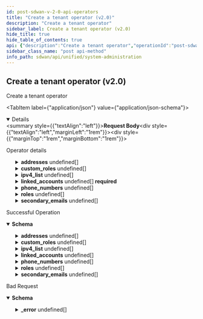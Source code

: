 ```yaml
---
id: post-sdwan-v-2-0-api-operators
title: "Create a tenant operator (v2.0)"
description: "Create a tenant operator"
sidebar_label: Create a tenant operator (v2.0)
hide_title: true
hide_table_of_contents: true
api: {"description":"Create a tenant operator","operationId":"post-sdwan-v2.0-api-operators","requestBody":{"content":{"application/json":{"schema":{"properties":{"addresses":{"description":"Addresses: Size(max = 20, error = OPERATOR_INVALID_ADDRESS_LIST_SIZE: Provide a valid address list. A maximum of twenty addresses can be specified, min = 0) Valid ","items":{"properties":{"city":{"description":"City: Length(max = 100, , min = 0) ","type":"string"},"country":{"description":"Country: Length(max = 100, , min = 0) ","type":"string"},"post_code":{"description":"Post Code: Length(max = 100, , min = 0) ","type":"string"},"state":{"description":"State: Length(max = 100, , min = 0) ","type":"string"},"street":{"description":"Street: Length(max = 100, , min = 0) ","type":"string"},"street2":{"description":"Street2: Length(max = 100, , min = 0) ","type":"string"}}},"type":"array"},"custom_roles":{"description":"Custom Roles: Size(max = 100, error = OPERATOR_INVALID_CUSTOM_ROLES_LIST_SIZE: Custom roles set is limited to {} length, min = 0) ","items":{"properties":{"custom_permissions":{"description":"Custom Permissions: Size(max = 100, error = AUTH_ROLE_INVALID_CUSTOM_PERMISSIONS_SIZE: Custom permissions set is limited to 100, min = 0) ","items":{"properties":{"allowed_after_ms":{"description":"Allowed After Ms","format":"int64","type":"integer"},"allowed_before_ms":{"description":"Allowed Before Ms","format":"int64","type":"integer"},"disabled":{"description":"Disabled","type":"boolean"},"disabled_reason":{"description":"Disabled Reason: Size(max = 5000, DISABLED_REASON_INVALID_0001, min = 0) ","type":"string"},"disallow_permission":{"description":"Disallow Permission","type":"boolean"},"id":{"type":"string"},"inactive":{"description":"Inactive","type":"boolean"},"inactive_reason":{"description":"Inactive Reason: Size(max = 5000, INACTIVE_REASON_INVALID_0001, min = 0) ","type":"string"},"region":{"description":"Region","type":"string"},"value":{"description":"Value: Pattern(error = INVALID_PERMISSION_VALUE: Permission value contains invalid characters. Check data {}, regexp = ^[/0-9a-zA-+_\\\\[\\\\]-]{1,500}$) NotEmpty ","type":"string"}},"required":["value"]},"type":"array"},"description":{"description":"Description: Size(max = 1000, error = AUTH_ROLE_INVALID_ROLE_DESCRIPTION: Description size is limited to {} length, min = 1) ","type":"string"},"disabled":{"description":"Disabled","type":"boolean"},"disabled_reason":{"description":"Disabled Reason: Size(max = 5000, DISABLED_REASON_INVALID_0001, min = 0) ","type":"string"},"disallow_permissions":{"description":"Disallow Permissions: Valid Size(max = 100, error = AUTH_ROLE_INVALID_DISALLOW_PERMISSION_LIST_SIZE: Disallowed ermissions set is limited to 100, min = 0) ","items":{"properties":{"value":{"description":"Value: Size(max = 500, PERMISSION_INVALID_0001, min = 0) ","type":"string"}}},"type":"array"},"id":{"description":"Id","type":"string"},"inactive":{"description":"Inactive","type":"boolean"},"inactive_reason":{"description":"Inactive Reason: Size(max = 5000, INACTIVE_REASON_INVALID_0001, min = 0) ","type":"string"},"is_system_owned":{"description":"Is System Owned","type":"boolean"},"name":{"description":"Name: Size(max = 256, error = AUTH_ROLE_INVALID_ROLE_NAME: Auth role name comprises of lowercase and underscore characters only, min = 1) NotEmpty ","type":"string"},"permissions":{"description":"Permissions: Valid Size(max = 100, error = AUTH_ROLE_INVALID_PERMISSION_LIST_SIZE: Permissions set is limited to 100, min = 0) ","items":{"properties":{"value":{"description":"Value: Size(max = 500, PERMISSION_INVALID_0001, min = 0) ","type":"string"}}},"type":"array"},"region":{"description":"Region","type":"string"},"roles":{"description":"Roles: Valid Size(max = 7, error = AUTH_ROLE_INVALID_ROLE_LIST_SIZE: Roles set size is limited to {} length, min = 0) ","items":{"properties":{"name":{"description":"Name: Pattern(AUTH_ROLE_INVALID, regexp = (guest|system|element|support_iam_admin|support_admin|support_viewonly|support_mfg|support_super|support_root|devops|secops|tenant_iam_admin|tenant_network_admin|tenant_security_admin|tenant_viewonly|tenant_super|tenant_root|esp_iam_admin|esp_machine_admin|esp_admin|esp_user|esp_super|esp_root)) NotBlank ","type":"string"}},"required":["name"]},"type":"array"}},"required":["name"]},"type":"array"},"disable_idp_login":{"description":"Disable Idp Login","type":"boolean"},"disabled":{"description":"Disabled","type":"boolean"},"disabled_reason":{"description":"Disabled Reason: Size(max = 5000, DISABLED_REASON_INVALID_0001, min = 0) ","type":"string"},"email":{"description":"Email: Email(error = OPERATOR_EMAIL_INVALID: Invalid email {validatedValue}. Please use a valid email address, regexp = .*) Size(max = 1000, error = OPERATOR_EMAIL_INVALID: Invalid email {validatedValue}. Please use a valid email address, min = 1) NotEmpty ","type":"string"},"email_validated":{"description":"Email Validated","type":"boolean"},"enable_session_ip_lock":{"description":"Enable Session Ip Lock","type":"boolean"},"first_name":{"description":"First Name: Size(max = 100, error = OPERATOR_FNAME_INVALID: Invalid first name {validatedValue}. Please use a first name which is 100 characters or less in length, min = 0) NotEmpty ","type":"string"},"from_esp":{"description":"From Esp","type":"boolean"},"from_esp_name":{"description":"From Esp Name: Length(max = 512, error = TENANT_INVALID_NAME: Please provide a valid name with a length less than 512 characters, min = 0) ","type":"string"},"from_esp_tenant_id":{"description":"From Esp Tenant Id: Pattern(error = TENANT_INVALID_ID: Provide a valid tenant id, regexp = ^[a-z0-9]{1,50}$) ","type":"string"},"id":{"description":"Id","type":"string"},"inactive":{"description":"Inactive","type":"boolean"},"inactive_reason":{"description":"Inactive Reason: Size(max = 5000, INACTIVE_REASON_INVALID_0001, min = 0) ","type":"string"},"ipv4_list":{"description":"Ipv4 List: Size(max = 100, error = OPERATOR_IPV4_INVALID: Invalid ipv4 list, min = 0) Valid ","items":{"properties":{"ipv4":{"description":"Ipv4: IPv4(INVALID_IPV4_0001, regexp = [/0-9.]*) ","type":"string"}}},"type":"array"},"is_locked":{"description":"Is Locked","type":"boolean"},"is_system_owned":{"description":"Is System Owned","type":"boolean"},"last_login":{"format":"date","type":"string"},"last_name":{"description":"Last Name: Size(max = 100, error = OPERATOR_LNAME_INVALID: Invalid last name {validatedValue}. Please use a last name which is 100 characters or less in length, min = 0) ","type":"string"},"linked_accounts":{"description":"Linked Accounts: Size(max = 20, error = OPERATOR_INVALID_LINKED_ACCOUNTS_SIZE: Invalid linked account information. Maximum of 20 and at least 1 linked account(s) should be specified, min = 1) NotEmpty ","items":{"properties":{"disabled":{"description":"Disabled","type":"boolean"},"disabled_reason":{"description":"Disabled Reason","type":"string"},"failed_login_attempts":{"description":"Failed Login Attempts","format":"int32","type":"integer"},"id":{"description":"Id","type":"string"},"inactive":{"description":"Inactive","type":"boolean"},"inactive_reason":{"description":"Inactive Reason","type":"string"},"provider_key":{"description":"Provider Key: Pattern(error = LINKED_ACCOUNT_PROVIDER_KEY: Linked account provider key is invalid, regexp = (password)) ","type":"string"},"provider_value":{"description":"Provider Value","type":"string"},"provider_value_updated_on":{"description":"Provider Value Updated On","format":"int64","type":"integer"},"region":{"description":"Region","type":"string"}}},"type":"array"},"name":{"description":"Name: JsonIgnore(value = true) ","type":"string"},"phone_numbers":{"description":"Phone Numbers: Size(max = 20, error = OPERATOR_INVALID_PHONE_LIST_SIZE: Invalid phone list size. Maximum of twenty phones can be specified, min = 0) Valid ","items":{"properties":{"country_code":{"description":"Country Code","format":"int32","type":"integer"},"local_extension":{"description":"Local Extension","format":"int32","type":"integer"},"number":{"description":"Number","format":"int64","type":"integer"},"types":{"description":"Types","items":{"properties":{"value":{"description":"Value","type":"string"}}},"type":"array"}}},"type":"array"},"region":{"description":"Region","type":"string"},"roles":{"description":"Roles: Valid Size(max = 7, error = OPERATOR_INVALID_ROLE_LIST_SIZE: Role list size is invalid. Maximum of seven and at least one role must be specified, min = 0) ","items":{"properties":{"name":{"description":"Name: Pattern(AUTH_ROLE_INVALID, regexp = (guest|system|element|support_iam_admin|support_admin|support_viewonly|support_mfg|support_super|support_root|devops|secops|tenant_iam_admin|tenant_network_admin|tenant_security_admin|tenant_viewonly|tenant_super|tenant_root|esp_iam_admin|esp_machine_admin|esp_admin|esp_user|esp_super|esp_root)) NotBlank ","type":"string"}},"required":["name"]},"type":"array"},"secondary_emails":{"description":"Secondary Emails: Size(max = 20, error = OPERATOR_EMAIL_LIST_INVALID: Invalid email list size {validatedValue}. Please use a valid email list, min = 0) Valid ","items":{"properties":{"email":{"description":"Email: Email(EMAIL_INVALID_0001, regexp = .*) Size(max = 1000, EMAIL_INVALID_0002, min = 1) ","type":"string"}}},"type":"array"},"settings":{"description":"Settings: Size(max = 100000, error = OPERATOR_INVALID_SETTINGS_SIZE: Invalid data size for settings. Maximum of 100KB data size is allowed, min = 0) ","type":"string"}},"required":["linked_accounts","first_name","email"]}}},"description":"Operator details"},"responses":{"200":{"content":{"application/json":{"schema":{"properties":{"addresses":{"description":"Addresses: Size(max = 20, error = OPERATOR_INVALID_ADDRESS_LIST_SIZE: Provide a valid address list. A maximum of twenty addresses can be specified, min = 0) Valid ","items":{"properties":{"city":{"description":"City: Length(max = 100, , min = 0) ","type":"string"},"country":{"description":"Country: Length(max = 100, , min = 0) ","type":"string"},"post_code":{"description":"Post Code: Length(max = 100, , min = 0) ","type":"string"},"state":{"description":"State: Length(max = 100, , min = 0) ","type":"string"},"street":{"description":"Street: Length(max = 100, , min = 0) ","type":"string"},"street2":{"description":"Street2: Length(max = 100, , min = 0) ","type":"string"}}},"type":"array"},"custom_roles":{"description":"Custom Roles: Size(max = 100, error = OPERATOR_INVALID_CUSTOM_ROLES_LIST_SIZE: Custom roles set is limited to {} length, min = 0) ","items":{"properties":{"custom_permissions":{"description":"Custom Permissions: Size(max = 100, error = AUTH_ROLE_INVALID_CUSTOM_PERMISSIONS_SIZE: Custom permissions set is limited to 100, min = 0) ","items":{"properties":{"allowed_after_ms":{"description":"Allowed After Ms","format":"int64","type":"integer"},"allowed_before_ms":{"description":"Allowed Before Ms","format":"int64","type":"integer"},"disabled":{"description":"Disabled","type":"boolean"},"disabled_reason":{"description":"Disabled Reason: Size(max = 5000, DISABLED_REASON_INVALID_0001, min = 0) ","type":"string"},"disallow_permission":{"description":"Disallow Permission","type":"boolean"},"id":{"type":"string"},"inactive":{"description":"Inactive","type":"boolean"},"inactive_reason":{"description":"Inactive Reason: Size(max = 5000, INACTIVE_REASON_INVALID_0001, min = 0) ","type":"string"},"region":{"description":"Region","type":"string"},"value":{"description":"Value: Pattern(error = INVALID_PERMISSION_VALUE: Permission value contains invalid characters. Check data {}, regexp = ^[/0-9a-zA-+_\\\\[\\\\]-]{1,500}$) NotEmpty ","type":"string"}},"required":["value"]},"type":"array"},"description":{"description":"Description: Size(max = 1000, error = AUTH_ROLE_INVALID_ROLE_DESCRIPTION: Description size is limited to {} length, min = 1) ","type":"string"},"disabled":{"description":"Disabled","type":"boolean"},"disabled_reason":{"description":"Disabled Reason: Size(max = 5000, DISABLED_REASON_INVALID_0001, min = 0) ","type":"string"},"disallow_permissions":{"description":"Disallow Permissions: Valid Size(max = 100, error = AUTH_ROLE_INVALID_DISALLOW_PERMISSION_LIST_SIZE: Disallowed ermissions set is limited to 100, min = 0) ","items":{"properties":{"value":{"description":"Value: Size(max = 500, PERMISSION_INVALID_0001, min = 0) ","type":"string"}}},"type":"array"},"id":{"description":"Id","type":"string"},"inactive":{"description":"Inactive","type":"boolean"},"inactive_reason":{"description":"Inactive Reason: Size(max = 5000, INACTIVE_REASON_INVALID_0001, min = 0) ","type":"string"},"is_system_owned":{"description":"Is System Owned","type":"boolean"},"name":{"description":"Name: Size(max = 256, error = AUTH_ROLE_INVALID_ROLE_NAME: Auth role name comprises of lowercase and underscore characters only, min = 1) NotEmpty ","type":"string"},"permissions":{"description":"Permissions: Valid Size(max = 100, error = AUTH_ROLE_INVALID_PERMISSION_LIST_SIZE: Permissions set is limited to 100, min = 0) ","items":{"properties":{"value":{"description":"Value: Size(max = 500, PERMISSION_INVALID_0001, min = 0) ","type":"string"}}},"type":"array"},"region":{"description":"Region","type":"string"},"roles":{"description":"Roles: Valid Size(max = 7, error = AUTH_ROLE_INVALID_ROLE_LIST_SIZE: Roles set size is limited to {} length, min = 0) ","items":{"properties":{"name":{"description":"Name: Pattern(AUTH_ROLE_INVALID, regexp = (guest|system|element|support_iam_admin|support_admin|support_viewonly|support_mfg|support_super|support_root|devops|secops|tenant_iam_admin|tenant_network_admin|tenant_security_admin|tenant_viewonly|tenant_super|tenant_root|esp_iam_admin|esp_machine_admin|esp_admin|esp_user|esp_super|esp_root)) NotBlank ","type":"string"}},"required":["name"]},"type":"array"}},"required":["name"]},"type":"array"},"disable_idp_login":{"description":"Disable Idp Login","type":"boolean"},"disabled":{"description":"Disabled","type":"boolean"},"disabled_reason":{"description":"Disabled Reason: Size(max = 5000, DISABLED_REASON_INVALID_0001, min = 0) ","type":"string"},"email":{"description":"Email: Email(error = OPERATOR_EMAIL_INVALID: Invalid email {validatedValue}. Please use a valid email address, regexp = .*) Size(max = 1000, error = OPERATOR_EMAIL_INVALID: Invalid email {validatedValue}. Please use a valid email address, min = 1) NotEmpty ","type":"string"},"email_validated":{"description":"Email Validated","type":"boolean"},"enable_session_ip_lock":{"description":"Enable Session Ip Lock","type":"boolean"},"first_name":{"description":"First Name: Size(max = 100, error = OPERATOR_FNAME_INVALID: Invalid first name {validatedValue}. Please use a first name which is 100 characters or less in length, min = 0) NotEmpty ","type":"string"},"from_esp":{"description":"From Esp","type":"boolean"},"from_esp_name":{"description":"From Esp Name: Length(max = 512, error = TENANT_INVALID_NAME: Please provide a valid name with a length less than 512 characters, min = 0) ","type":"string"},"from_esp_tenant_id":{"description":"From Esp Tenant Id: Pattern(error = TENANT_INVALID_ID: Provide a valid tenant id, regexp = ^[a-z0-9]{1,50}$) ","type":"string"},"id":{"description":"Id","type":"string"},"inactive":{"description":"Inactive","type":"boolean"},"inactive_reason":{"description":"Inactive Reason: Size(max = 5000, INACTIVE_REASON_INVALID_0001, min = 0) ","type":"string"},"ipv4_list":{"description":"Ipv4 List: Size(max = 100, error = OPERATOR_IPV4_INVALID: Invalid ipv4 list, min = 0) Valid ","items":{"properties":{"ipv4":{"description":"Ipv4: IPv4(INVALID_IPV4_0001, regexp = [/0-9.]*) ","type":"string"}}},"type":"array"},"is_locked":{"description":"Is Locked","type":"boolean"},"is_system_owned":{"description":"Is System Owned","type":"boolean"},"last_login":{"format":"date","type":"string"},"last_name":{"description":"Last Name: Size(max = 100, error = OPERATOR_LNAME_INVALID: Invalid last name {validatedValue}. Please use a last name which is 100 characters or less in length, min = 0) ","type":"string"},"linked_accounts":{"description":"Linked Accounts: Size(max = 20, error = OPERATOR_INVALID_LINKED_ACCOUNTS_SIZE: Invalid linked account information. Maximum of 20 and at least 1 linked account(s) should be specified, min = 1) NotEmpty ","items":{"properties":{"disabled":{"description":"Disabled","type":"boolean"},"disabled_reason":{"description":"Disabled Reason","type":"string"},"failed_login_attempts":{"description":"Failed Login Attempts","format":"int32","type":"integer"},"id":{"description":"Id","type":"string"},"inactive":{"description":"Inactive","type":"boolean"},"inactive_reason":{"description":"Inactive Reason","type":"string"},"provider_key":{"description":"Provider Key: Pattern(error = LINKED_ACCOUNT_PROVIDER_KEY: Linked account provider key is invalid, regexp = (password)) ","type":"string"},"provider_value":{"description":"Provider Value","type":"string"},"provider_value_updated_on":{"description":"Provider Value Updated On","format":"int64","type":"integer"},"region":{"description":"Region","type":"string"}}},"type":"array"},"name":{"description":"Name: JsonIgnore(value = true) ","type":"string"},"phone_numbers":{"description":"Phone Numbers: Size(max = 20, error = OPERATOR_INVALID_PHONE_LIST_SIZE: Invalid phone list size. Maximum of twenty phones can be specified, min = 0) Valid ","items":{"properties":{"country_code":{"description":"Country Code","format":"int32","type":"integer"},"local_extension":{"description":"Local Extension","format":"int32","type":"integer"},"number":{"description":"Number","format":"int64","type":"integer"},"types":{"description":"Types","items":{"properties":{"value":{"description":"Value","type":"string"}}},"type":"array"}}},"type":"array"},"region":{"description":"Region","type":"string"},"roles":{"description":"Roles: Valid Size(max = 7, error = OPERATOR_INVALID_ROLE_LIST_SIZE: Role list size is invalid. Maximum of seven and at least one role must be specified, min = 0) ","items":{"properties":{"name":{"description":"Name: Pattern(AUTH_ROLE_INVALID, regexp = (guest|system|element|support_iam_admin|support_admin|support_viewonly|support_mfg|support_super|support_root|devops|secops|tenant_iam_admin|tenant_network_admin|tenant_security_admin|tenant_viewonly|tenant_super|tenant_root|esp_iam_admin|esp_machine_admin|esp_admin|esp_user|esp_super|esp_root)) NotBlank ","type":"string"}},"required":["name"]},"type":"array"},"secondary_emails":{"description":"Secondary Emails: Size(max = 20, error = OPERATOR_EMAIL_LIST_INVALID: Invalid email list size {validatedValue}. Please use a valid email list, min = 0) Valid ","items":{"properties":{"email":{"description":"Email: Email(EMAIL_INVALID_0001, regexp = .*) Size(max = 1000, EMAIL_INVALID_0002, min = 1) ","type":"string"}}},"type":"array"},"settings":{"description":"Settings: Size(max = 100000, error = OPERATOR_INVALID_SETTINGS_SIZE: Invalid data size for settings. Maximum of 100KB data size is allowed, min = 0) ","type":"string"}},"required":["linked_accounts","first_name","email"]}}},"description":"Successful Operation"},"400":{"content":{"application/json":{"example":{"value":{"_error":[{"code":"BAD_REQUEST"},{"code":"SESSION_SUBJECT_NOT_FOUND"},{"code":"OPERATOR_INVALID_OPERATOR_EMAIL"},{"code":"OPERATOR_INVALID_SIGNUP_ROLE"},{"code":"OPERATOR_INVALID_SUBJECT_TENANT_ID"}]}},"schema":{"properties":{"_error":{"items":{"properties":{"code":{"type":"string"},"message":{"type":"string"}}},"type":"array"}}}}},"description":"Bad Request"}},"tags":["System Administration"],"method":"post","path":"/sdwan/v2.0/api/operators","jsonRequestBodyExample":{"addresses":[{"city":"string","country":"string","post_code":"string","state":"string","street":"string","street2":"string"}],"custom_roles":[{"custom_permissions":[{"allowed_after_ms":0,"allowed_before_ms":0,"disabled":true,"disabled_reason":"string","disallow_permission":true,"id":"string","inactive":true,"inactive_reason":"string","region":"string","value":"string"}],"description":"string","disabled":true,"disabled_reason":"string","disallow_permissions":[{"value":"string"}],"id":"string","inactive":true,"inactive_reason":"string","is_system_owned":true,"name":"string","permissions":[{"value":"string"}],"region":"string","roles":[{"name":"string"}]}],"disable_idp_login":true,"disabled":true,"disabled_reason":"string","email":"string","email_validated":true,"enable_session_ip_lock":true,"first_name":"string","from_esp":true,"from_esp_name":"string","from_esp_tenant_id":"string","id":"string","inactive":true,"inactive_reason":"string","ipv4_list":[{"ipv4":"string"}],"is_locked":true,"is_system_owned":true,"last_login":"2022-09-26","last_name":"string","linked_accounts":[{"disabled":true,"disabled_reason":"string","failed_login_attempts":0,"id":"string","inactive":true,"inactive_reason":"string","provider_key":"string","provider_value":"string","provider_value_updated_on":0,"region":"string"}],"name":"string","phone_numbers":[{"country_code":0,"local_extension":0,"number":0,"types":[{"value":"string"}]}],"region":"string","roles":[{"name":"string"}],"secondary_emails":[{"email":"string"}],"settings":"string"},"info":{"contact":{},"description":"List of APIs used to manage the operators, IDPs, users, base roles, base permissions,  password change, sign up, and client roles, base roles.","title":"System Administration","version":"Latest"},"postman":{"name":"Create a tenant operator (v2.0)","description":{"content":"Create a tenant operator","type":"text/plain"},"url":{"path":["sdwan","v2.0","api","operators"],"host":["{{baseUrl}}"],"query":[],"variable":[]},"header":[{"key":"Content-Type","value":"application/json"},{"key":"Accept","value":"application/json"}],"method":"POST","body":{"mode":"raw","raw":"\"\"","options":{"raw":{"language":"json"}}}}}
sidebar_class_name: "post api-method"
info_path: sdwan/api/unified/system-administration
---
```



## Create a tenant operator (v2.0)



Create a tenant operator

<MimeTabs><TabItem label={"application/json"} value={"application/json-schema"}><details style={{}} data-collapsed={false} open={true}><summary style={{"textAlign":"left"}}><strong>Request Body</strong></summary><div style={{"textAlign":"left","marginLeft":"1rem"}}><div style={{"marginTop":"1rem","marginBottom":"1rem"}}>

Operator details

</div></div><ul style={{"marginLeft":"1rem"}}><SchemaItem collapsible={true} className={"schemaItem"}><details style={{}}><summary style={{}}><strong>addresses</strong><span style={{"opacity":"0.6"}}> undefined[]</span></summary><div style={{"marginLeft":"1rem"}}><div style={{"marginTop":".5rem","marginBottom":".5rem"}}>

Addresses: Size(max = 20, error = OPERATOR_INVALID_ADDRESS_LIST_SIZE: Provide a valid address list. A maximum of twenty addresses can be specified, min = 0) Valid 

</div><SchemaItem collapsible={false} name={"city"} required={false} schemaDescription={"City: Length(max = 100, , min = 0) "} schemaName={"string"} qualifierMessage={undefined} defaultValue={undefined}></SchemaItem><SchemaItem collapsible={false} name={"country"} required={false} schemaDescription={"Country: Length(max = 100, , min = 0) "} schemaName={"string"} qualifierMessage={undefined} defaultValue={undefined}></SchemaItem><SchemaItem collapsible={false} name={"post_code"} required={false} schemaDescription={"Post Code: Length(max = 100, , min = 0) "} schemaName={"string"} qualifierMessage={undefined} defaultValue={undefined}></SchemaItem><SchemaItem collapsible={false} name={"state"} required={false} schemaDescription={"State: Length(max = 100, , min = 0) "} schemaName={"string"} qualifierMessage={undefined} defaultValue={undefined}></SchemaItem><SchemaItem collapsible={false} name={"street"} required={false} schemaDescription={"Street: Length(max = 100, , min = 0) "} schemaName={"string"} qualifierMessage={undefined} defaultValue={undefined}></SchemaItem><SchemaItem collapsible={false} name={"street2"} required={false} schemaDescription={"Street2: Length(max = 100, , min = 0) "} schemaName={"string"} qualifierMessage={undefined} defaultValue={undefined}></SchemaItem></div></details></SchemaItem><SchemaItem collapsible={true} className={"schemaItem"}><details style={{}}><summary style={{}}><strong>custom_roles</strong><span style={{"opacity":"0.6"}}> undefined[]</span></summary><div style={{"marginLeft":"1rem"}}><div style={{"marginTop":".5rem","marginBottom":".5rem"}}>

Custom Roles: Size(max = 100, error = OPERATOR_INVALID_CUSTOM_ROLES_LIST_SIZE: Custom roles set is limited to {} length, min = 0) 

</div><SchemaItem collapsible={true} className={"schemaItem"}><details style={{}}><summary style={{}}><strong>custom_permissions</strong><span style={{"opacity":"0.6"}}> undefined[]</span></summary><div style={{"marginLeft":"1rem"}}><div style={{"marginTop":".5rem","marginBottom":".5rem"}}>

Custom Permissions: Size(max = 100, error = AUTH_ROLE_INVALID_CUSTOM_PERMISSIONS_SIZE: Custom permissions set is limited to 100, min = 0) 

</div><SchemaItem collapsible={false} name={"allowed_after_ms"} required={false} schemaDescription={"Allowed After Ms"} schemaName={"int64"} qualifierMessage={undefined} defaultValue={undefined}></SchemaItem><SchemaItem collapsible={false} name={"allowed_before_ms"} required={false} schemaDescription={"Allowed Before Ms"} schemaName={"int64"} qualifierMessage={undefined} defaultValue={undefined}></SchemaItem><SchemaItem collapsible={false} name={"disabled"} required={false} schemaDescription={"Disabled"} schemaName={"boolean"} qualifierMessage={undefined} defaultValue={undefined}></SchemaItem><SchemaItem collapsible={false} name={"disabled_reason"} required={false} schemaDescription={"Disabled Reason: Size(max = 5000, DISABLED_REASON_INVALID_0001, min = 0) "} schemaName={"string"} qualifierMessage={undefined} defaultValue={undefined}></SchemaItem><SchemaItem collapsible={false} name={"disallow_permission"} required={false} schemaDescription={"Disallow Permission"} schemaName={"boolean"} qualifierMessage={undefined} defaultValue={undefined}></SchemaItem><SchemaItem collapsible={false} name={"id"} required={false} schemaDescription={undefined} schemaName={"string"} qualifierMessage={undefined} defaultValue={undefined}></SchemaItem><SchemaItem collapsible={false} name={"inactive"} required={false} schemaDescription={"Inactive"} schemaName={"boolean"} qualifierMessage={undefined} defaultValue={undefined}></SchemaItem><SchemaItem collapsible={false} name={"inactive_reason"} required={false} schemaDescription={"Inactive Reason: Size(max = 5000, INACTIVE_REASON_INVALID_0001, min = 0) "} schemaName={"string"} qualifierMessage={undefined} defaultValue={undefined}></SchemaItem><SchemaItem collapsible={false} name={"region"} required={false} schemaDescription={"Region"} schemaName={"string"} qualifierMessage={undefined} defaultValue={undefined}></SchemaItem><SchemaItem collapsible={false} name={"value"} required={true} schemaDescription={"Value: Pattern(error = INVALID_PERMISSION_VALUE: Permission value contains invalid characters. Check data {}, regexp = ^[/0-9a-zA-+_\\\\[\\\\]-]{1,500}$) NotEmpty "} schemaName={"string"} qualifierMessage={undefined} defaultValue={undefined}></SchemaItem></div></details></SchemaItem><SchemaItem collapsible={false} name={"description"} required={false} schemaDescription={"Description: Size(max = 1000, error = AUTH_ROLE_INVALID_ROLE_DESCRIPTION: Description size is limited to {} length, min = 1) "} schemaName={"string"} qualifierMessage={undefined} defaultValue={undefined}></SchemaItem><SchemaItem collapsible={false} name={"disabled"} required={false} schemaDescription={"Disabled"} schemaName={"boolean"} qualifierMessage={undefined} defaultValue={undefined}></SchemaItem><SchemaItem collapsible={false} name={"disabled_reason"} required={false} schemaDescription={"Disabled Reason: Size(max = 5000, DISABLED_REASON_INVALID_0001, min = 0) "} schemaName={"string"} qualifierMessage={undefined} defaultValue={undefined}></SchemaItem><SchemaItem collapsible={true} className={"schemaItem"}><details style={{}}><summary style={{}}><strong>disallow_permissions</strong><span style={{"opacity":"0.6"}}> undefined[]</span></summary><div style={{"marginLeft":"1rem"}}><div style={{"marginTop":".5rem","marginBottom":".5rem"}}>

Disallow Permissions: Valid Size(max = 100, error = AUTH_ROLE_INVALID_DISALLOW_PERMISSION_LIST_SIZE: Disallowed ermissions set is limited to 100, min = 0) 

</div><SchemaItem collapsible={false} name={"value"} required={false} schemaDescription={"Value: Size(max = 500, PERMISSION_INVALID_0001, min = 0) "} schemaName={"string"} qualifierMessage={undefined} defaultValue={undefined}></SchemaItem></div></details></SchemaItem><SchemaItem collapsible={false} name={"id"} required={false} schemaDescription={"Id"} schemaName={"string"} qualifierMessage={undefined} defaultValue={undefined}></SchemaItem><SchemaItem collapsible={false} name={"inactive"} required={false} schemaDescription={"Inactive"} schemaName={"boolean"} qualifierMessage={undefined} defaultValue={undefined}></SchemaItem><SchemaItem collapsible={false} name={"inactive_reason"} required={false} schemaDescription={"Inactive Reason: Size(max = 5000, INACTIVE_REASON_INVALID_0001, min = 0) "} schemaName={"string"} qualifierMessage={undefined} defaultValue={undefined}></SchemaItem><SchemaItem collapsible={false} name={"is_system_owned"} required={false} schemaDescription={"Is System Owned"} schemaName={"boolean"} qualifierMessage={undefined} defaultValue={undefined}></SchemaItem><SchemaItem collapsible={false} name={"name"} required={true} schemaDescription={"Name: Size(max = 256, error = AUTH_ROLE_INVALID_ROLE_NAME: Auth role name comprises of lowercase and underscore characters only, min = 1) NotEmpty "} schemaName={"string"} qualifierMessage={undefined} defaultValue={undefined}></SchemaItem><SchemaItem collapsible={true} className={"schemaItem"}><details style={{}}><summary style={{}}><strong>permissions</strong><span style={{"opacity":"0.6"}}> undefined[]</span></summary><div style={{"marginLeft":"1rem"}}><div style={{"marginTop":".5rem","marginBottom":".5rem"}}>

Permissions: Valid Size(max = 100, error = AUTH_ROLE_INVALID_PERMISSION_LIST_SIZE: Permissions set is limited to 100, min = 0) 

</div><SchemaItem collapsible={false} name={"value"} required={false} schemaDescription={"Value: Size(max = 500, PERMISSION_INVALID_0001, min = 0) "} schemaName={"string"} qualifierMessage={undefined} defaultValue={undefined}></SchemaItem></div></details></SchemaItem><SchemaItem collapsible={false} name={"region"} required={false} schemaDescription={"Region"} schemaName={"string"} qualifierMessage={undefined} defaultValue={undefined}></SchemaItem><SchemaItem collapsible={true} className={"schemaItem"}><details style={{}}><summary style={{}}><strong>roles</strong><span style={{"opacity":"0.6"}}> undefined[]</span></summary><div style={{"marginLeft":"1rem"}}><div style={{"marginTop":".5rem","marginBottom":".5rem"}}>

Roles: Valid Size(max = 7, error = AUTH_ROLE_INVALID_ROLE_LIST_SIZE: Roles set size is limited to {} length, min = 0) 

</div><SchemaItem collapsible={false} name={"name"} required={true} schemaDescription={"Name: Pattern(AUTH_ROLE_INVALID, regexp = (guest|system|element|support_iam_admin|support_admin|support_viewonly|support_mfg|support_super|support_root|devops|secops|tenant_iam_admin|tenant_network_admin|tenant_security_admin|tenant_viewonly|tenant_super|tenant_root|esp_iam_admin|esp_machine_admin|esp_admin|esp_user|esp_super|esp_root)) NotBlank "} schemaName={"string"} qualifierMessage={undefined} defaultValue={undefined}></SchemaItem></div></details></SchemaItem></div></details></SchemaItem><SchemaItem collapsible={false} name={"disable_idp_login"} required={false} schemaDescription={"Disable Idp Login"} schemaName={"boolean"} qualifierMessage={undefined} defaultValue={undefined}></SchemaItem><SchemaItem collapsible={false} name={"disabled"} required={false} schemaDescription={"Disabled"} schemaName={"boolean"} qualifierMessage={undefined} defaultValue={undefined}></SchemaItem><SchemaItem collapsible={false} name={"disabled_reason"} required={false} schemaDescription={"Disabled Reason: Size(max = 5000, DISABLED_REASON_INVALID_0001, min = 0) "} schemaName={"string"} qualifierMessage={undefined} defaultValue={undefined}></SchemaItem><SchemaItem collapsible={false} name={"email"} required={true} schemaDescription={"Email: Email(error = OPERATOR_EMAIL_INVALID: Invalid email {validatedValue}. Please use a valid email address, regexp = .*) Size(max = 1000, error = OPERATOR_EMAIL_INVALID: Invalid email {validatedValue}. Please use a valid email address, min = 1) NotEmpty "} schemaName={"string"} qualifierMessage={undefined} defaultValue={undefined}></SchemaItem><SchemaItem collapsible={false} name={"email_validated"} required={false} schemaDescription={"Email Validated"} schemaName={"boolean"} qualifierMessage={undefined} defaultValue={undefined}></SchemaItem><SchemaItem collapsible={false} name={"enable_session_ip_lock"} required={false} schemaDescription={"Enable Session Ip Lock"} schemaName={"boolean"} qualifierMessage={undefined} defaultValue={undefined}></SchemaItem><SchemaItem collapsible={false} name={"first_name"} required={true} schemaDescription={"First Name: Size(max = 100, error = OPERATOR_FNAME_INVALID: Invalid first name {validatedValue}. Please use a first name which is 100 characters or less in length, min = 0) NotEmpty "} schemaName={"string"} qualifierMessage={undefined} defaultValue={undefined}></SchemaItem><SchemaItem collapsible={false} name={"from_esp"} required={false} schemaDescription={"From Esp"} schemaName={"boolean"} qualifierMessage={undefined} defaultValue={undefined}></SchemaItem><SchemaItem collapsible={false} name={"from_esp_name"} required={false} schemaDescription={"From Esp Name: Length(max = 512, error = TENANT_INVALID_NAME: Please provide a valid name with a length less than 512 characters, min = 0) "} schemaName={"string"} qualifierMessage={undefined} defaultValue={undefined}></SchemaItem><SchemaItem collapsible={false} name={"from_esp_tenant_id"} required={false} schemaDescription={"From Esp Tenant Id: Pattern(error = TENANT_INVALID_ID: Provide a valid tenant id, regexp = ^[a-z0-9]{1,50}$) "} schemaName={"string"} qualifierMessage={undefined} defaultValue={undefined}></SchemaItem><SchemaItem collapsible={false} name={"id"} required={false} schemaDescription={"Id"} schemaName={"string"} qualifierMessage={undefined} defaultValue={undefined}></SchemaItem><SchemaItem collapsible={false} name={"inactive"} required={false} schemaDescription={"Inactive"} schemaName={"boolean"} qualifierMessage={undefined} defaultValue={undefined}></SchemaItem><SchemaItem collapsible={false} name={"inactive_reason"} required={false} schemaDescription={"Inactive Reason: Size(max = 5000, INACTIVE_REASON_INVALID_0001, min = 0) "} schemaName={"string"} qualifierMessage={undefined} defaultValue={undefined}></SchemaItem><SchemaItem collapsible={true} className={"schemaItem"}><details style={{}}><summary style={{}}><strong>ipv4_list</strong><span style={{"opacity":"0.6"}}> undefined[]</span></summary><div style={{"marginLeft":"1rem"}}><div style={{"marginTop":".5rem","marginBottom":".5rem"}}>

Ipv4 List: Size(max = 100, error = OPERATOR_IPV4_INVALID: Invalid ipv4 list, min = 0) Valid 

</div><SchemaItem collapsible={false} name={"ipv4"} required={false} schemaDescription={"Ipv4: IPv4(INVALID_IPV4_0001, regexp = [/0-9.]*) "} schemaName={"string"} qualifierMessage={undefined} defaultValue={undefined}></SchemaItem></div></details></SchemaItem><SchemaItem collapsible={false} name={"is_locked"} required={false} schemaDescription={"Is Locked"} schemaName={"boolean"} qualifierMessage={undefined} defaultValue={undefined}></SchemaItem><SchemaItem collapsible={false} name={"is_system_owned"} required={false} schemaDescription={"Is System Owned"} schemaName={"boolean"} qualifierMessage={undefined} defaultValue={undefined}></SchemaItem><SchemaItem collapsible={false} name={"last_login"} required={false} schemaDescription={undefined} schemaName={"date"} qualifierMessage={undefined} defaultValue={undefined}></SchemaItem><SchemaItem collapsible={false} name={"last_name"} required={false} schemaDescription={"Last Name: Size(max = 100, error = OPERATOR_LNAME_INVALID: Invalid last name {validatedValue}. Please use a last name which is 100 characters or less in length, min = 0) "} schemaName={"string"} qualifierMessage={undefined} defaultValue={undefined}></SchemaItem><SchemaItem collapsible={true} className={"schemaItem"}><details style={{}}><summary style={{}}><strong>linked_accounts</strong><span style={{"opacity":"0.6"}}> undefined[]</span><strong style={{"fontSize":"var(--ifm-code-font-size)","color":"var(--openapi-required)"}}> required</strong></summary><div style={{"marginLeft":"1rem"}}><div style={{"marginTop":".5rem","marginBottom":".5rem"}}>

Linked Accounts: Size(max = 20, error = OPERATOR_INVALID_LINKED_ACCOUNTS_SIZE: Invalid linked account information. Maximum of 20 and at least 1 linked account(s) should be specified, min = 1) NotEmpty 

</div><SchemaItem collapsible={false} name={"disabled"} required={false} schemaDescription={"Disabled"} schemaName={"boolean"} qualifierMessage={undefined} defaultValue={undefined}></SchemaItem><SchemaItem collapsible={false} name={"disabled_reason"} required={false} schemaDescription={"Disabled Reason"} schemaName={"string"} qualifierMessage={undefined} defaultValue={undefined}></SchemaItem><SchemaItem collapsible={false} name={"failed_login_attempts"} required={false} schemaDescription={"Failed Login Attempts"} schemaName={"int32"} qualifierMessage={undefined} defaultValue={undefined}></SchemaItem><SchemaItem collapsible={false} name={"id"} required={false} schemaDescription={"Id"} schemaName={"string"} qualifierMessage={undefined} defaultValue={undefined}></SchemaItem><SchemaItem collapsible={false} name={"inactive"} required={false} schemaDescription={"Inactive"} schemaName={"boolean"} qualifierMessage={undefined} defaultValue={undefined}></SchemaItem><SchemaItem collapsible={false} name={"inactive_reason"} required={false} schemaDescription={"Inactive Reason"} schemaName={"string"} qualifierMessage={undefined} defaultValue={undefined}></SchemaItem><SchemaItem collapsible={false} name={"provider_key"} required={false} schemaDescription={"Provider Key: Pattern(error = LINKED_ACCOUNT_PROVIDER_KEY: Linked account provider key is invalid, regexp = (password)) "} schemaName={"string"} qualifierMessage={undefined} defaultValue={undefined}></SchemaItem><SchemaItem collapsible={false} name={"provider_value"} required={false} schemaDescription={"Provider Value"} schemaName={"string"} qualifierMessage={undefined} defaultValue={undefined}></SchemaItem><SchemaItem collapsible={false} name={"provider_value_updated_on"} required={false} schemaDescription={"Provider Value Updated On"} schemaName={"int64"} qualifierMessage={undefined} defaultValue={undefined}></SchemaItem><SchemaItem collapsible={false} name={"region"} required={false} schemaDescription={"Region"} schemaName={"string"} qualifierMessage={undefined} defaultValue={undefined}></SchemaItem></div></details></SchemaItem><SchemaItem collapsible={false} name={"name"} required={false} schemaDescription={"Name: JsonIgnore(value = true) "} schemaName={"string"} qualifierMessage={undefined} defaultValue={undefined}></SchemaItem><SchemaItem collapsible={true} className={"schemaItem"}><details style={{}}><summary style={{}}><strong>phone_numbers</strong><span style={{"opacity":"0.6"}}> undefined[]</span></summary><div style={{"marginLeft":"1rem"}}><div style={{"marginTop":".5rem","marginBottom":".5rem"}}>

Phone Numbers: Size(max = 20, error = OPERATOR_INVALID_PHONE_LIST_SIZE: Invalid phone list size. Maximum of twenty phones can be specified, min = 0) Valid 

</div><SchemaItem collapsible={false} name={"country_code"} required={false} schemaDescription={"Country Code"} schemaName={"int32"} qualifierMessage={undefined} defaultValue={undefined}></SchemaItem><SchemaItem collapsible={false} name={"local_extension"} required={false} schemaDescription={"Local Extension"} schemaName={"int32"} qualifierMessage={undefined} defaultValue={undefined}></SchemaItem><SchemaItem collapsible={false} name={"number"} required={false} schemaDescription={"Number"} schemaName={"int64"} qualifierMessage={undefined} defaultValue={undefined}></SchemaItem><SchemaItem collapsible={true} className={"schemaItem"}><details style={{}}><summary style={{}}><strong>types</strong><span style={{"opacity":"0.6"}}> undefined[]</span></summary><div style={{"marginLeft":"1rem"}}><div style={{"marginTop":".5rem","marginBottom":".5rem"}}>

Types

</div><SchemaItem collapsible={false} name={"value"} required={false} schemaDescription={"Value"} schemaName={"string"} qualifierMessage={undefined} defaultValue={undefined}></SchemaItem></div></details></SchemaItem></div></details></SchemaItem><SchemaItem collapsible={false} name={"region"} required={false} schemaDescription={"Region"} schemaName={"string"} qualifierMessage={undefined} defaultValue={undefined}></SchemaItem><SchemaItem collapsible={true} className={"schemaItem"}><details style={{}}><summary style={{}}><strong>roles</strong><span style={{"opacity":"0.6"}}> undefined[]</span></summary><div style={{"marginLeft":"1rem"}}><div style={{"marginTop":".5rem","marginBottom":".5rem"}}>

Roles: Valid Size(max = 7, error = OPERATOR_INVALID_ROLE_LIST_SIZE: Role list size is invalid. Maximum of seven and at least one role must be specified, min = 0) 

</div><SchemaItem collapsible={false} name={"name"} required={true} schemaDescription={"Name: Pattern(AUTH_ROLE_INVALID, regexp = (guest|system|element|support_iam_admin|support_admin|support_viewonly|support_mfg|support_super|support_root|devops|secops|tenant_iam_admin|tenant_network_admin|tenant_security_admin|tenant_viewonly|tenant_super|tenant_root|esp_iam_admin|esp_machine_admin|esp_admin|esp_user|esp_super|esp_root)) NotBlank "} schemaName={"string"} qualifierMessage={undefined} defaultValue={undefined}></SchemaItem></div></details></SchemaItem><SchemaItem collapsible={true} className={"schemaItem"}><details style={{}}><summary style={{}}><strong>secondary_emails</strong><span style={{"opacity":"0.6"}}> undefined[]</span></summary><div style={{"marginLeft":"1rem"}}><div style={{"marginTop":".5rem","marginBottom":".5rem"}}>

Secondary Emails: Size(max = 20, error = OPERATOR_EMAIL_LIST_INVALID: Invalid email list size {validatedValue}. Please use a valid email list, min = 0) Valid 

</div><SchemaItem collapsible={false} name={"email"} required={false} schemaDescription={"Email: Email(EMAIL_INVALID_0001, regexp = .*) Size(max = 1000, EMAIL_INVALID_0002, min = 1) "} schemaName={"string"} qualifierMessage={undefined} defaultValue={undefined}></SchemaItem></div></details></SchemaItem><SchemaItem collapsible={false} name={"settings"} required={false} schemaDescription={"Settings: Size(max = 100000, error = OPERATOR_INVALID_SETTINGS_SIZE: Invalid data size for settings. Maximum of 100KB data size is allowed, min = 0) "} schemaName={"string"} qualifierMessage={undefined} defaultValue={undefined}></SchemaItem></ul></details></TabItem></MimeTabs><div><ApiTabs><TabItem label={"200"} value={"200"}><div>

Successful Operation

</div><div><MimeTabs groupId={"mime-type"}><TabItem label={"application/json"} value={"application/json"}><SchemaTabs groupId={"schema-tabs"}><TabItem label={"Schema"} value={"Schema"}><details style={{}} data-collapsed={false} open={true}><summary style={{"textAlign":"left"}}><strong>Schema</strong></summary><div style={{"textAlign":"left","marginLeft":"1rem"}}></div><ul style={{"marginLeft":"1rem"}}><SchemaItem collapsible={true} className={"schemaItem"}><details style={{}}><summary style={{}}><strong>addresses</strong><span style={{"opacity":"0.6"}}> undefined[]</span></summary><div style={{"marginLeft":"1rem"}}><div style={{"marginTop":".5rem","marginBottom":".5rem"}}>

Addresses: Size(max = 20, error = OPERATOR_INVALID_ADDRESS_LIST_SIZE: Provide a valid address list. A maximum of twenty addresses can be specified, min = 0) Valid 

</div><SchemaItem collapsible={false} name={"city"} required={false} schemaDescription={"City: Length(max = 100, , min = 0) "} schemaName={"string"} qualifierMessage={undefined} defaultValue={undefined}></SchemaItem><SchemaItem collapsible={false} name={"country"} required={false} schemaDescription={"Country: Length(max = 100, , min = 0) "} schemaName={"string"} qualifierMessage={undefined} defaultValue={undefined}></SchemaItem><SchemaItem collapsible={false} name={"post_code"} required={false} schemaDescription={"Post Code: Length(max = 100, , min = 0) "} schemaName={"string"} qualifierMessage={undefined} defaultValue={undefined}></SchemaItem><SchemaItem collapsible={false} name={"state"} required={false} schemaDescription={"State: Length(max = 100, , min = 0) "} schemaName={"string"} qualifierMessage={undefined} defaultValue={undefined}></SchemaItem><SchemaItem collapsible={false} name={"street"} required={false} schemaDescription={"Street: Length(max = 100, , min = 0) "} schemaName={"string"} qualifierMessage={undefined} defaultValue={undefined}></SchemaItem><SchemaItem collapsible={false} name={"street2"} required={false} schemaDescription={"Street2: Length(max = 100, , min = 0) "} schemaName={"string"} qualifierMessage={undefined} defaultValue={undefined}></SchemaItem></div></details></SchemaItem><SchemaItem collapsible={true} className={"schemaItem"}><details style={{}}><summary style={{}}><strong>custom_roles</strong><span style={{"opacity":"0.6"}}> undefined[]</span></summary><div style={{"marginLeft":"1rem"}}><div style={{"marginTop":".5rem","marginBottom":".5rem"}}>

Custom Roles: Size(max = 100, error = OPERATOR_INVALID_CUSTOM_ROLES_LIST_SIZE: Custom roles set is limited to {} length, min = 0) 

</div><SchemaItem collapsible={true} className={"schemaItem"}><details style={{}}><summary style={{}}><strong>custom_permissions</strong><span style={{"opacity":"0.6"}}> undefined[]</span></summary><div style={{"marginLeft":"1rem"}}><div style={{"marginTop":".5rem","marginBottom":".5rem"}}>

Custom Permissions: Size(max = 100, error = AUTH_ROLE_INVALID_CUSTOM_PERMISSIONS_SIZE: Custom permissions set is limited to 100, min = 0) 

</div><SchemaItem collapsible={false} name={"allowed_after_ms"} required={false} schemaDescription={"Allowed After Ms"} schemaName={"int64"} qualifierMessage={undefined} defaultValue={undefined}></SchemaItem><SchemaItem collapsible={false} name={"allowed_before_ms"} required={false} schemaDescription={"Allowed Before Ms"} schemaName={"int64"} qualifierMessage={undefined} defaultValue={undefined}></SchemaItem><SchemaItem collapsible={false} name={"disabled"} required={false} schemaDescription={"Disabled"} schemaName={"boolean"} qualifierMessage={undefined} defaultValue={undefined}></SchemaItem><SchemaItem collapsible={false} name={"disabled_reason"} required={false} schemaDescription={"Disabled Reason: Size(max = 5000, DISABLED_REASON_INVALID_0001, min = 0) "} schemaName={"string"} qualifierMessage={undefined} defaultValue={undefined}></SchemaItem><SchemaItem collapsible={false} name={"disallow_permission"} required={false} schemaDescription={"Disallow Permission"} schemaName={"boolean"} qualifierMessage={undefined} defaultValue={undefined}></SchemaItem><SchemaItem collapsible={false} name={"id"} required={false} schemaDescription={undefined} schemaName={"string"} qualifierMessage={undefined} defaultValue={undefined}></SchemaItem><SchemaItem collapsible={false} name={"inactive"} required={false} schemaDescription={"Inactive"} schemaName={"boolean"} qualifierMessage={undefined} defaultValue={undefined}></SchemaItem><SchemaItem collapsible={false} name={"inactive_reason"} required={false} schemaDescription={"Inactive Reason: Size(max = 5000, INACTIVE_REASON_INVALID_0001, min = 0) "} schemaName={"string"} qualifierMessage={undefined} defaultValue={undefined}></SchemaItem><SchemaItem collapsible={false} name={"region"} required={false} schemaDescription={"Region"} schemaName={"string"} qualifierMessage={undefined} defaultValue={undefined}></SchemaItem><SchemaItem collapsible={false} name={"value"} required={false} schemaDescription={"Value: Pattern(error = INVALID_PERMISSION_VALUE: Permission value contains invalid characters. Check data {}, regexp = ^[/0-9a-zA-+_\\\\[\\\\]-]{1,500}$) NotEmpty "} schemaName={"string"} qualifierMessage={undefined} defaultValue={undefined}></SchemaItem></div></details></SchemaItem><SchemaItem collapsible={false} name={"description"} required={false} schemaDescription={"Description: Size(max = 1000, error = AUTH_ROLE_INVALID_ROLE_DESCRIPTION: Description size is limited to {} length, min = 1) "} schemaName={"string"} qualifierMessage={undefined} defaultValue={undefined}></SchemaItem><SchemaItem collapsible={false} name={"disabled"} required={false} schemaDescription={"Disabled"} schemaName={"boolean"} qualifierMessage={undefined} defaultValue={undefined}></SchemaItem><SchemaItem collapsible={false} name={"disabled_reason"} required={false} schemaDescription={"Disabled Reason: Size(max = 5000, DISABLED_REASON_INVALID_0001, min = 0) "} schemaName={"string"} qualifierMessage={undefined} defaultValue={undefined}></SchemaItem><SchemaItem collapsible={true} className={"schemaItem"}><details style={{}}><summary style={{}}><strong>disallow_permissions</strong><span style={{"opacity":"0.6"}}> undefined[]</span></summary><div style={{"marginLeft":"1rem"}}><div style={{"marginTop":".5rem","marginBottom":".5rem"}}>

Disallow Permissions: Valid Size(max = 100, error = AUTH_ROLE_INVALID_DISALLOW_PERMISSION_LIST_SIZE: Disallowed ermissions set is limited to 100, min = 0) 

</div><SchemaItem collapsible={false} name={"value"} required={false} schemaDescription={"Value: Size(max = 500, PERMISSION_INVALID_0001, min = 0) "} schemaName={"string"} qualifierMessage={undefined} defaultValue={undefined}></SchemaItem></div></details></SchemaItem><SchemaItem collapsible={false} name={"id"} required={false} schemaDescription={"Id"} schemaName={"string"} qualifierMessage={undefined} defaultValue={undefined}></SchemaItem><SchemaItem collapsible={false} name={"inactive"} required={false} schemaDescription={"Inactive"} schemaName={"boolean"} qualifierMessage={undefined} defaultValue={undefined}></SchemaItem><SchemaItem collapsible={false} name={"inactive_reason"} required={false} schemaDescription={"Inactive Reason: Size(max = 5000, INACTIVE_REASON_INVALID_0001, min = 0) "} schemaName={"string"} qualifierMessage={undefined} defaultValue={undefined}></SchemaItem><SchemaItem collapsible={false} name={"is_system_owned"} required={false} schemaDescription={"Is System Owned"} schemaName={"boolean"} qualifierMessage={undefined} defaultValue={undefined}></SchemaItem><SchemaItem collapsible={false} name={"name"} required={false} schemaDescription={"Name: Size(max = 256, error = AUTH_ROLE_INVALID_ROLE_NAME: Auth role name comprises of lowercase and underscore characters only, min = 1) NotEmpty "} schemaName={"string"} qualifierMessage={undefined} defaultValue={undefined}></SchemaItem><SchemaItem collapsible={true} className={"schemaItem"}><details style={{}}><summary style={{}}><strong>permissions</strong><span style={{"opacity":"0.6"}}> undefined[]</span></summary><div style={{"marginLeft":"1rem"}}><div style={{"marginTop":".5rem","marginBottom":".5rem"}}>

Permissions: Valid Size(max = 100, error = AUTH_ROLE_INVALID_PERMISSION_LIST_SIZE: Permissions set is limited to 100, min = 0) 

</div><SchemaItem collapsible={false} name={"value"} required={false} schemaDescription={"Value: Size(max = 500, PERMISSION_INVALID_0001, min = 0) "} schemaName={"string"} qualifierMessage={undefined} defaultValue={undefined}></SchemaItem></div></details></SchemaItem><SchemaItem collapsible={false} name={"region"} required={false} schemaDescription={"Region"} schemaName={"string"} qualifierMessage={undefined} defaultValue={undefined}></SchemaItem><SchemaItem collapsible={true} className={"schemaItem"}><details style={{}}><summary style={{}}><strong>roles</strong><span style={{"opacity":"0.6"}}> undefined[]</span></summary><div style={{"marginLeft":"1rem"}}><div style={{"marginTop":".5rem","marginBottom":".5rem"}}>

Roles: Valid Size(max = 7, error = AUTH_ROLE_INVALID_ROLE_LIST_SIZE: Roles set size is limited to {} length, min = 0) 

</div><SchemaItem collapsible={false} name={"name"} required={false} schemaDescription={"Name: Pattern(AUTH_ROLE_INVALID, regexp = (guest|system|element|support_iam_admin|support_admin|support_viewonly|support_mfg|support_super|support_root|devops|secops|tenant_iam_admin|tenant_network_admin|tenant_security_admin|tenant_viewonly|tenant_super|tenant_root|esp_iam_admin|esp_machine_admin|esp_admin|esp_user|esp_super|esp_root)) NotBlank "} schemaName={"string"} qualifierMessage={undefined} defaultValue={undefined}></SchemaItem></div></details></SchemaItem></div></details></SchemaItem><SchemaItem collapsible={false} name={"disable_idp_login"} required={false} schemaDescription={"Disable Idp Login"} schemaName={"boolean"} qualifierMessage={undefined} defaultValue={undefined}></SchemaItem><SchemaItem collapsible={false} name={"disabled"} required={false} schemaDescription={"Disabled"} schemaName={"boolean"} qualifierMessage={undefined} defaultValue={undefined}></SchemaItem><SchemaItem collapsible={false} name={"disabled_reason"} required={false} schemaDescription={"Disabled Reason: Size(max = 5000, DISABLED_REASON_INVALID_0001, min = 0) "} schemaName={"string"} qualifierMessage={undefined} defaultValue={undefined}></SchemaItem><SchemaItem collapsible={false} name={"email"} required={false} schemaDescription={"Email: Email(error = OPERATOR_EMAIL_INVALID: Invalid email {validatedValue}. Please use a valid email address, regexp = .*) Size(max = 1000, error = OPERATOR_EMAIL_INVALID: Invalid email {validatedValue}. Please use a valid email address, min = 1) NotEmpty "} schemaName={"string"} qualifierMessage={undefined} defaultValue={undefined}></SchemaItem><SchemaItem collapsible={false} name={"email_validated"} required={false} schemaDescription={"Email Validated"} schemaName={"boolean"} qualifierMessage={undefined} defaultValue={undefined}></SchemaItem><SchemaItem collapsible={false} name={"enable_session_ip_lock"} required={false} schemaDescription={"Enable Session Ip Lock"} schemaName={"boolean"} qualifierMessage={undefined} defaultValue={undefined}></SchemaItem><SchemaItem collapsible={false} name={"first_name"} required={false} schemaDescription={"First Name: Size(max = 100, error = OPERATOR_FNAME_INVALID: Invalid first name {validatedValue}. Please use a first name which is 100 characters or less in length, min = 0) NotEmpty "} schemaName={"string"} qualifierMessage={undefined} defaultValue={undefined}></SchemaItem><SchemaItem collapsible={false} name={"from_esp"} required={false} schemaDescription={"From Esp"} schemaName={"boolean"} qualifierMessage={undefined} defaultValue={undefined}></SchemaItem><SchemaItem collapsible={false} name={"from_esp_name"} required={false} schemaDescription={"From Esp Name: Length(max = 512, error = TENANT_INVALID_NAME: Please provide a valid name with a length less than 512 characters, min = 0) "} schemaName={"string"} qualifierMessage={undefined} defaultValue={undefined}></SchemaItem><SchemaItem collapsible={false} name={"from_esp_tenant_id"} required={false} schemaDescription={"From Esp Tenant Id: Pattern(error = TENANT_INVALID_ID: Provide a valid tenant id, regexp = ^[a-z0-9]{1,50}$) "} schemaName={"string"} qualifierMessage={undefined} defaultValue={undefined}></SchemaItem><SchemaItem collapsible={false} name={"id"} required={false} schemaDescription={"Id"} schemaName={"string"} qualifierMessage={undefined} defaultValue={undefined}></SchemaItem><SchemaItem collapsible={false} name={"inactive"} required={false} schemaDescription={"Inactive"} schemaName={"boolean"} qualifierMessage={undefined} defaultValue={undefined}></SchemaItem><SchemaItem collapsible={false} name={"inactive_reason"} required={false} schemaDescription={"Inactive Reason: Size(max = 5000, INACTIVE_REASON_INVALID_0001, min = 0) "} schemaName={"string"} qualifierMessage={undefined} defaultValue={undefined}></SchemaItem><SchemaItem collapsible={true} className={"schemaItem"}><details style={{}}><summary style={{}}><strong>ipv4_list</strong><span style={{"opacity":"0.6"}}> undefined[]</span></summary><div style={{"marginLeft":"1rem"}}><div style={{"marginTop":".5rem","marginBottom":".5rem"}}>

Ipv4 List: Size(max = 100, error = OPERATOR_IPV4_INVALID: Invalid ipv4 list, min = 0) Valid 

</div><SchemaItem collapsible={false} name={"ipv4"} required={false} schemaDescription={"Ipv4: IPv4(INVALID_IPV4_0001, regexp = [/0-9.]*) "} schemaName={"string"} qualifierMessage={undefined} defaultValue={undefined}></SchemaItem></div></details></SchemaItem><SchemaItem collapsible={false} name={"is_locked"} required={false} schemaDescription={"Is Locked"} schemaName={"boolean"} qualifierMessage={undefined} defaultValue={undefined}></SchemaItem><SchemaItem collapsible={false} name={"is_system_owned"} required={false} schemaDescription={"Is System Owned"} schemaName={"boolean"} qualifierMessage={undefined} defaultValue={undefined}></SchemaItem><SchemaItem collapsible={false} name={"last_login"} required={false} schemaDescription={undefined} schemaName={"date"} qualifierMessage={undefined} defaultValue={undefined}></SchemaItem><SchemaItem collapsible={false} name={"last_name"} required={false} schemaDescription={"Last Name: Size(max = 100, error = OPERATOR_LNAME_INVALID: Invalid last name {validatedValue}. Please use a last name which is 100 characters or less in length, min = 0) "} schemaName={"string"} qualifierMessage={undefined} defaultValue={undefined}></SchemaItem><SchemaItem collapsible={true} className={"schemaItem"}><details style={{}}><summary style={{}}><strong>linked_accounts</strong><span style={{"opacity":"0.6"}}> undefined[]</span></summary><div style={{"marginLeft":"1rem"}}><div style={{"marginTop":".5rem","marginBottom":".5rem"}}>

Linked Accounts: Size(max = 20, error = OPERATOR_INVALID_LINKED_ACCOUNTS_SIZE: Invalid linked account information. Maximum of 20 and at least 1 linked account(s) should be specified, min = 1) NotEmpty 

</div><SchemaItem collapsible={false} name={"disabled"} required={false} schemaDescription={"Disabled"} schemaName={"boolean"} qualifierMessage={undefined} defaultValue={undefined}></SchemaItem><SchemaItem collapsible={false} name={"disabled_reason"} required={false} schemaDescription={"Disabled Reason"} schemaName={"string"} qualifierMessage={undefined} defaultValue={undefined}></SchemaItem><SchemaItem collapsible={false} name={"failed_login_attempts"} required={false} schemaDescription={"Failed Login Attempts"} schemaName={"int32"} qualifierMessage={undefined} defaultValue={undefined}></SchemaItem><SchemaItem collapsible={false} name={"id"} required={false} schemaDescription={"Id"} schemaName={"string"} qualifierMessage={undefined} defaultValue={undefined}></SchemaItem><SchemaItem collapsible={false} name={"inactive"} required={false} schemaDescription={"Inactive"} schemaName={"boolean"} qualifierMessage={undefined} defaultValue={undefined}></SchemaItem><SchemaItem collapsible={false} name={"inactive_reason"} required={false} schemaDescription={"Inactive Reason"} schemaName={"string"} qualifierMessage={undefined} defaultValue={undefined}></SchemaItem><SchemaItem collapsible={false} name={"provider_key"} required={false} schemaDescription={"Provider Key: Pattern(error = LINKED_ACCOUNT_PROVIDER_KEY: Linked account provider key is invalid, regexp = (password)) "} schemaName={"string"} qualifierMessage={undefined} defaultValue={undefined}></SchemaItem><SchemaItem collapsible={false} name={"provider_value"} required={false} schemaDescription={"Provider Value"} schemaName={"string"} qualifierMessage={undefined} defaultValue={undefined}></SchemaItem><SchemaItem collapsible={false} name={"provider_value_updated_on"} required={false} schemaDescription={"Provider Value Updated On"} schemaName={"int64"} qualifierMessage={undefined} defaultValue={undefined}></SchemaItem><SchemaItem collapsible={false} name={"region"} required={false} schemaDescription={"Region"} schemaName={"string"} qualifierMessage={undefined} defaultValue={undefined}></SchemaItem></div></details></SchemaItem><SchemaItem collapsible={false} name={"name"} required={false} schemaDescription={"Name: JsonIgnore(value = true) "} schemaName={"string"} qualifierMessage={undefined} defaultValue={undefined}></SchemaItem><SchemaItem collapsible={true} className={"schemaItem"}><details style={{}}><summary style={{}}><strong>phone_numbers</strong><span style={{"opacity":"0.6"}}> undefined[]</span></summary><div style={{"marginLeft":"1rem"}}><div style={{"marginTop":".5rem","marginBottom":".5rem"}}>

Phone Numbers: Size(max = 20, error = OPERATOR_INVALID_PHONE_LIST_SIZE: Invalid phone list size. Maximum of twenty phones can be specified, min = 0) Valid 

</div><SchemaItem collapsible={false} name={"country_code"} required={false} schemaDescription={"Country Code"} schemaName={"int32"} qualifierMessage={undefined} defaultValue={undefined}></SchemaItem><SchemaItem collapsible={false} name={"local_extension"} required={false} schemaDescription={"Local Extension"} schemaName={"int32"} qualifierMessage={undefined} defaultValue={undefined}></SchemaItem><SchemaItem collapsible={false} name={"number"} required={false} schemaDescription={"Number"} schemaName={"int64"} qualifierMessage={undefined} defaultValue={undefined}></SchemaItem><SchemaItem collapsible={true} className={"schemaItem"}><details style={{}}><summary style={{}}><strong>types</strong><span style={{"opacity":"0.6"}}> undefined[]</span></summary><div style={{"marginLeft":"1rem"}}><div style={{"marginTop":".5rem","marginBottom":".5rem"}}>

Types

</div><SchemaItem collapsible={false} name={"value"} required={false} schemaDescription={"Value"} schemaName={"string"} qualifierMessage={undefined} defaultValue={undefined}></SchemaItem></div></details></SchemaItem></div></details></SchemaItem><SchemaItem collapsible={false} name={"region"} required={false} schemaDescription={"Region"} schemaName={"string"} qualifierMessage={undefined} defaultValue={undefined}></SchemaItem><SchemaItem collapsible={true} className={"schemaItem"}><details style={{}}><summary style={{}}><strong>roles</strong><span style={{"opacity":"0.6"}}> undefined[]</span></summary><div style={{"marginLeft":"1rem"}}><div style={{"marginTop":".5rem","marginBottom":".5rem"}}>

Roles: Valid Size(max = 7, error = OPERATOR_INVALID_ROLE_LIST_SIZE: Role list size is invalid. Maximum of seven and at least one role must be specified, min = 0) 

</div><SchemaItem collapsible={false} name={"name"} required={false} schemaDescription={"Name: Pattern(AUTH_ROLE_INVALID, regexp = (guest|system|element|support_iam_admin|support_admin|support_viewonly|support_mfg|support_super|support_root|devops|secops|tenant_iam_admin|tenant_network_admin|tenant_security_admin|tenant_viewonly|tenant_super|tenant_root|esp_iam_admin|esp_machine_admin|esp_admin|esp_user|esp_super|esp_root)) NotBlank "} schemaName={"string"} qualifierMessage={undefined} defaultValue={undefined}></SchemaItem></div></details></SchemaItem><SchemaItem collapsible={true} className={"schemaItem"}><details style={{}}><summary style={{}}><strong>secondary_emails</strong><span style={{"opacity":"0.6"}}> undefined[]</span></summary><div style={{"marginLeft":"1rem"}}><div style={{"marginTop":".5rem","marginBottom":".5rem"}}>

Secondary Emails: Size(max = 20, error = OPERATOR_EMAIL_LIST_INVALID: Invalid email list size {validatedValue}. Please use a valid email list, min = 0) Valid 

</div><SchemaItem collapsible={false} name={"email"} required={false} schemaDescription={"Email: Email(EMAIL_INVALID_0001, regexp = .*) Size(max = 1000, EMAIL_INVALID_0002, min = 1) "} schemaName={"string"} qualifierMessage={undefined} defaultValue={undefined}></SchemaItem></div></details></SchemaItem><SchemaItem collapsible={false} name={"settings"} required={false} schemaDescription={"Settings: Size(max = 100000, error = OPERATOR_INVALID_SETTINGS_SIZE: Invalid data size for settings. Maximum of 100KB data size is allowed, min = 0) "} schemaName={"string"} qualifierMessage={undefined} defaultValue={undefined}></SchemaItem></ul></details></TabItem><TabItem label={"Example (from schema)"} value={"Example (from schema)"}><ResponseSamples responseExample={"{\n  \"addresses\": [\n    {\n      \"city\": \"string\",\n      \"country\": \"string\",\n      \"post_code\": \"string\",\n      \"state\": \"string\",\n      \"street\": \"string\",\n      \"street2\": \"string\"\n    }\n  ],\n  \"custom_roles\": [\n    {\n      \"custom_permissions\": [\n        {\n          \"allowed_after_ms\": 0,\n          \"allowed_before_ms\": 0,\n          \"disabled\": true,\n          \"disabled_reason\": \"string\",\n          \"disallow_permission\": true,\n          \"id\": \"string\",\n          \"inactive\": true,\n          \"inactive_reason\": \"string\",\n          \"region\": \"string\",\n          \"value\": \"string\"\n        }\n      ],\n      \"description\": \"string\",\n      \"disabled\": true,\n      \"disabled_reason\": \"string\",\n      \"disallow_permissions\": [\n        {\n          \"value\": \"string\"\n        }\n      ],\n      \"id\": \"string\",\n      \"inactive\": true,\n      \"inactive_reason\": \"string\",\n      \"is_system_owned\": true,\n      \"name\": \"string\",\n      \"permissions\": [\n        {\n          \"value\": \"string\"\n        }\n      ],\n      \"region\": \"string\",\n      \"roles\": [\n        {\n          \"name\": \"string\"\n        }\n      ]\n    }\n  ],\n  \"disable_idp_login\": true,\n  \"disabled\": true,\n  \"disabled_reason\": \"string\",\n  \"email\": \"string\",\n  \"email_validated\": true,\n  \"enable_session_ip_lock\": true,\n  \"first_name\": \"string\",\n  \"from_esp\": true,\n  \"from_esp_name\": \"string\",\n  \"from_esp_tenant_id\": \"string\",\n  \"id\": \"string\",\n  \"inactive\": true,\n  \"inactive_reason\": \"string\",\n  \"ipv4_list\": [\n    {\n      \"ipv4\": \"string\"\n    }\n  ],\n  \"is_locked\": true,\n  \"is_system_owned\": true,\n  \"last_login\": \"2022-09-26\",\n  \"last_name\": \"string\",\n  \"linked_accounts\": [\n    {\n      \"disabled\": true,\n      \"disabled_reason\": \"string\",\n      \"failed_login_attempts\": 0,\n      \"id\": \"string\",\n      \"inactive\": true,\n      \"inactive_reason\": \"string\",\n      \"provider_key\": \"string\",\n      \"provider_value\": \"string\",\n      \"provider_value_updated_on\": 0,\n      \"region\": \"string\"\n    }\n  ],\n  \"name\": \"string\",\n  \"phone_numbers\": [\n    {\n      \"country_code\": 0,\n      \"local_extension\": 0,\n      \"number\": 0,\n      \"types\": [\n        {\n          \"value\": \"string\"\n        }\n      ]\n    }\n  ],\n  \"region\": \"string\",\n  \"roles\": [\n    {\n      \"name\": \"string\"\n    }\n  ],\n  \"secondary_emails\": [\n    {\n      \"email\": \"string\"\n    }\n  ],\n  \"settings\": \"string\"\n}"} language={"json"}></ResponseSamples></TabItem></SchemaTabs></TabItem></MimeTabs></div></TabItem><TabItem label={"400"} value={"400"}><div>

Bad Request

</div><div><MimeTabs groupId={"mime-type"}><TabItem label={"application/json"} value={"application/json"}><SchemaTabs groupId={"schema-tabs"}><TabItem label={"Schema"} value={"Schema"}><details style={{}} data-collapsed={false} open={true}><summary style={{"textAlign":"left"}}><strong>Schema</strong></summary><div style={{"textAlign":"left","marginLeft":"1rem"}}></div><ul style={{"marginLeft":"1rem"}}><SchemaItem collapsible={true} className={"schemaItem"}><details style={{}}><summary style={{}}><strong>_error</strong><span style={{"opacity":"0.6"}}> undefined[]</span></summary><div style={{"marginLeft":"1rem"}}><SchemaItem collapsible={false} name={"code"} required={false} schemaDescription={undefined} schemaName={"string"} qualifierMessage={undefined} defaultValue={undefined}></SchemaItem><SchemaItem collapsible={false} name={"message"} required={false} schemaDescription={undefined} schemaName={"string"} qualifierMessage={undefined} defaultValue={undefined}></SchemaItem></div></details></SchemaItem></ul></details></TabItem><TabItem label={"Example (from schema)"} value={"Example (from schema)"}><ResponseSamples responseExample={"{\n  \"_error\": [\n    {\n      \"code\": \"string\",\n      \"message\": \"string\"\n    }\n  ]\n}"} language={"json"}></ResponseSamples></TabItem><TabItem label={"Example"} value={"Example"}><ResponseSamples responseExample={"{\n  \"value\": {\n    \"_error\": [\n      {\n        \"code\": \"BAD_REQUEST\"\n      },\n      {\n        \"code\": \"SESSION_SUBJECT_NOT_FOUND\"\n      },\n      {\n        \"code\": \"OPERATOR_INVALID_OPERATOR_EMAIL\"\n      },\n      {\n        \"code\": \"OPERATOR_INVALID_SIGNUP_ROLE\"\n      },\n      {\n        \"code\": \"OPERATOR_INVALID_SUBJECT_TENANT_ID\"\n      }\n    ]\n  }\n}"} language={"json"}></ResponseSamples></TabItem></SchemaTabs></TabItem></MimeTabs></div></TabItem></ApiTabs></div>
      